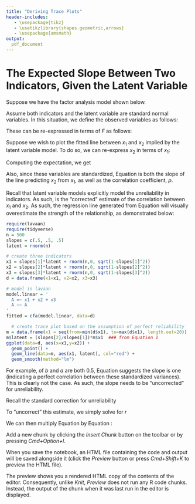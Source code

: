 ```yaml
---
title: "Deriving Trace Plots"
header-includes:
   - \usepackage{tikz}
   - \usetikzlibrary{shapes.geometric,arrows}
   - \usepackage{amsmath}
output:
  pdf_document
---
```


# The Expected Slope Between Two Indicators, Given the Latent Variable

Suppose we have the factor analysis model shown below. 

\begin{center}
\begin{tikzpicture}[scale=1] 
\def\x{latex}
\draw (0,3) node[ellipse, minimum height=1cm,minimum width=1.5cm,draw] {$F$};
\draw (-2.5,0) node[rectangle, minimum height=1cm,minimum width=1.5cm,draw] {$x1$};
\draw (0,0) node[rectangle, minimum height=1cm,minimum width=1.5cm,draw] {$x2$};
\draw (2.5,0) node[rectangle, minimum height=1cm,minimum width=1.5cm,draw] {$x1$};
\draw[arrows={-\x}] (0,2.5) --(-2.5,.5) node[midway, above] {$a$};
\draw[arrows={-\x}] (0,2.5) --(0,.5) node[midway, left] {$b$};
\draw[arrows={-\x}] (0,2.5) --(2.5,.5) node[midway, above] {$c$};
\end{tikzpicture}
\end{center}

Assume both indicators and the latent variable are standard normal variables. In this situation, we define the observed variables as follows:

\begin{align}
\nonumber x_1 &= a F + e_1\\ 
\nonumber x_2 &= b F + e_2 \\
\nonumber x_3 &= c F + e_3
\end{align}

These can be re-expressed in terms of $F$ as follows:

\begin{align}
\nonumber F = \frac{x_1 - e_1}{a} \\
\nonumber F = \frac{x_2 - e_2}{b} \\
\nonumber F = \frac{x_3 - e_3}{c} 
\end{align}

Suppose we wish to plot the fitted line between $x_1$ and $x_2$ implied by the latent variable model. To do so, we can re-express $x_2$ in terms of $x_1$:

\begin{align}
\nonumber x_2 &= b F + e_2 \\
  &= b (\frac{x_1 - e_1}{a}) + e_2
\end{align}

Computing the expectation, we get

\begin{align}
\nonumber E[x_2|x_1] &= E\left[b(\frac{x_1 - e_1}{a}) + e_2\right] \\
\nonumber                 &= \frac{b}{a}E[(x_1 - e_1)] + E[e_2] \\
\nonumber                 &= \frac{b}{a}E[x_1] - E[e_1] + E[e_2] \\
                &= \frac{b}{a}E[x_1] \label{eq:1}
\end{align}

Also, since these variables are standardized, Equation \ref{eq:1} is both the slope of the line predicting $x_2$ from $x_1$, as well as the correlation coefficient, $\rho$. 

Recall that latent variable models explicitly model the unreliability in indicators. As such, \ref{eq:1} is the "corrected" estimate of the correlation between $x_1$ and $x_2$. As such, the regression line generated from Equation \ref{eq:1} will visually overestimate the strength of the relationship, as demonstrated below:

```r
require(lavaan)
require(tidyverse)
n = 500
slopes = c(.5, .5, .5)
latent = rnorm(n)

# create three indicators
x1 = slopes[1]*latent + rnorm(n,0, sqrt(1-slopes[1]^2))
x2 = slopes[2]*latent + rnorm(n,0, sqrt(1-slopes[2]^2))
x3 = slopes[3]*latent + rnorm(n,0, sqrt(1-slopes[3]^2))
d = data.frame(x1=x1, x2=x2, x3=x3)

# model in lavaan
model.linear = '
  A =~ x1 + x2 + x3
  A ~~ A
'
fitted = cfa(model.linear, data=d)

  # create trace plot based on the assumption of perfect reliability
m = data.frame(x1 = seq(from=min(d$x1), to=max(d$x1), length.out=20))
m$latent = (slopes[2]/slopes[1])*m$x1  ### from Equation 1
ggplot(data=d, aes(x=x1,y=x2)) +
  geom_point() + 
  geom_line(data=m, aes(x1, latent), col="red") +
  geom_smooth(method="lm")
```

For example, of $b$ and $a$ are both 0.5, Equation \ref{eq:1} suggests the slope is one (indicating a perfect correlation between these standardized variances). This is clearly not the case. As such, the slope needs to be "uncorrected" for unreliability. 

Recall the standard correction for unreliability

\begin{equation}
\rho = \frac{r}{\sqrt{\rho_{xx}\rho_{yy}}}
\label{eq:two}
\end{equation}

To "uncorrect" this estimate, we simply solve for $r$

\begin{equation}
r = \rho \sqrt{\rho_{xx}\rho_{yy}}
\label{eq:three}
\end{equation}

We can then multiply Equation \ref{eq:three} by Equation \ref{eq:1}:

\begin{align}
E[x_2|x_1] &= \frac{b}{a}E[x_1]\sqrt{\rho_{xx}\rho_{yy}} \\
          &= \frac{b}{a}E[x_1]\sqrt{a^2 b^2} \\
          &= \frac{b}{a}E[x_1]a*b \label{eq:4} \\
          &= b^2 E[x_1] \label{eq:4} 
\end{align}

Add a new chunk by clicking the *Insert Chunk* button on the toolbar or by pressing *Cmd+Option+I*.

When you save the notebook, an HTML file containing the code and output will be saved alongside it (click the *Preview* button or press *Cmd+Shift+K* to preview the HTML file). 

The preview shows you a rendered HTML copy of the contents of the editor. Consequently, unlike *Knit*, *Preview* does not run any R code chunks. Instead, the output of the chunk when it was last run in the editor is displayed.

